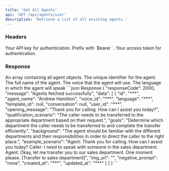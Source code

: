 ```yaml
---
title: 'Get All Agents'
api: 'GET /api/agents/user'
description: 'Retrieve a list of all existing agents.'
---
```


### Headers

<ParamField header="Authorization" type="string" required>
  Your API key for authentication. Prefix with `Bearer `.
</ParamField>

<ParamField header="x-access-token" type="string" required>
  Your access token for authentication.
</ParamField>

### Response

<ResponseField name="data" type="object[]">
    An array containing all agent objects.
</ResponseField>

<ResponseField name="data[].id" type="string">
    The unique identifier for the agent.
</ResponseField>

<ResponseField name="data[].agent_name" type="string">
   The full name of the agent.
</ResponseField>

<ResponseField name="data[].voice_id" type="string">
   The voice that the agent will use.
</ResponseField>

<ResponseField name="data[].language" type="string">
   The language in which the agent will speak
</ResponseField>

<ResponseExample>
```json Response
{
    "responseCode": 2000,
    "message": "Agents fetched successfully",
    "data": [
        {
            "id": "***",
            "agent_name": "Andrew Hamilton",
            "voice_id": "***",
            "language": "***",
            "template_id": null,
            "conversation": null,
            "user_id": "***",
            "opening_message": "Thank you for calling. How can I assist you today?",
            "qualification_scenario": "The caller needs to be transferred to the appropriate department based on their request.",
            "goals": "Determine which department the caller needs to be transferred to and complete the transfer efficiently.",
            "background": "The agent should be familiar with the different departments and their responsibilities in order to direct the caller to the right place.",
            "example_scenario": "Agent: Thank you for calling. How can I assist you today? Caller: I need to speak with someone in the sales department. Agent: Okay, let me transfer you to our sales department. One moment please. [Transfer to sales department]",
            "img_url": "",
            "negative_prompt": "none",
            "created_at": "***",
            "updated_at": "***"
        }
    ]
}
```
</ResponseExample>